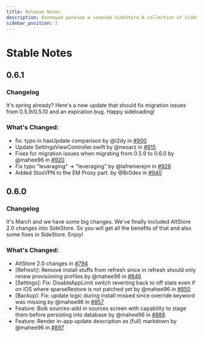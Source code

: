 ```yaml
---
title: Release Notes
description: Коллеция релизов и записей SideStore.A collection of SideStore release notes.
sidebar_position: 2
---
```


# Stable Notes

## 0.6.1

### Changelog
It's spring already? Here's a new update that should fix migration issues from 0.5.9/0.5.10 and an expiration bug. Happy sideloading!

### What's Changed:
- fix: typo in hasUpdate comparison by @l2dy in [#900](https://github.com/SideStore/SideStore/pull/900)
- Update SettingsViewController.swift by @neoarz in [#915](https://github.com/SideStore/SideStore/pull/915)
- Fixes for migration issues when migrating from 0.5.9 to 0.6.0 by @mahee96 in [#920](https://github.com/SideStore/SideStore/pull/920)
- Fix typo "levaraging" -> "leveraging" by @lafrenierejm in [#926](https://github.com/SideStore/SideStore/pull/926)
- Added StosVPN to the EM Proxy part. by @Br0des in [#940](https://github.com/SideStore/SideStore/pull/940)


## 0.6.0

### Changelog
It's March and we have some big changes. We've finally included AltStore 2.0 changes into SideStore. So you will get all the benefits of that and also some fixes in SideStore. Enjoy!

### What's Changed:
- AltStore 2.0 changes in [#794](https://github.com/SideStore/SideStore/pull/794)
- [Refresh]: Remove install stuffs from refresh since in refresh should only renew provisioning profiles by @mahee96 in [#846](https://github.com/SideStore/SideStore/pull/846)
- [Settings]: Fix: DisableAppLimit switch reverting back to off state even if on iOS where sparseRestore is not patched yet by @mahee96 in [#850](https://github.com/SideStore/SideStore/pull/850)
- [Backup]: Fix: update logic during install missed since override keyword was missing by @mahee96 in [#857](https://github.com/SideStore/SideStore/pull/857)
- Feature: Bulk sources-add in sources screen with capability to stage them before persisting into database by @mahee96 in [#888](https://github.com/SideStore/SideStore/pull/888)
- Feature: Render in-app update description as (full) markdown by @mahee96 in [#897](https://github.com/SideStore/SideStore/pull/897)
